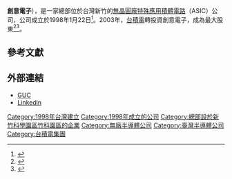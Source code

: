 {{Infobox company
| name = 創意電子股份有限公司
| type = [[公眾有限公司|公眾有限公司]]（{{TSE|3443}}）
| logo = 
| foundation = 1998年1月22日
| location = [[中華民國|台灣]][[新竹市|新竹市]][[新竹科學園區|新竹科學園區]]力行六路10號
| key_people = 董事長：曾繁城<br>總經理：陳超乾
| industry = [[半导体|半导体]]
| products = [[特殊應用積體電路|特殊應用積體電路]]（ASIC）
| num_employees = 800+ (2021)
| homepage = [http://www.guc-asic.com/ www.guc-asic.com]|
}}
'''創意電子'''{{twse|3443}}），是一家總部位於台灣新竹的[[無廠半導體公司|無晶圓廠]][[特殊應用積體電路|特殊應用積體電路]]（ASIC）公司，公司成立於1998年1月22日<ref name="profile">{{cite web|url=http://www.guc-asic.com/en-global/about/index/company_profile|title=Company Profile|publisher=GUC|accessdate=2011-02-20|archive-date=2021-05-15|archive-url=https://web.archive.org/web/20210515002704/https://www.guc-asic.com/en-global/about/index/company_profile}}</ref>。2003年，[[台灣積體電路製造|台積電]]轉投資創意電子，成為最大股東<ref>{{Cite news |url=https://www.chinatimes.com/newspapers/20201228000256-260206?chdtv |title=創意2021營收、獲利大爆發 |author=涂志豪 |date=2020-12-28 |work=工商時報 |accessdate=2021-01-05 |language=zh-hant |archive-date=2021-05-15 |archive-url=https://web.archive.org/web/20210515002704/https://www.chinatimes.com/newspapers/20201228000256-260206?chdtv }}</ref><ref>{{cite web|url=http://www.design-reuse.com/news/5135/benefits-tsmc-gaining-operational-control-unichip-wafer-foundry-ic-design-1-1-2.html|title=TSMC gains control of Global Unichip|publisher=Design & Reuse|accessdate=March 2003|archive-date=2021-05-15|archive-url=https://web.archive.org/web/20210515002715/https://www.design-reuse.com/news/5135/benefits-tsmc-gaining-operational-control-unichip-wafer-foundry-ic-design-1-1-2.html}}</ref>。

==參考文獻==
{{reflist}}

== 外部連結 ==
* [http://www.guc-asic.com/ GUC] {{Wayback|url=http://www.guc-asic.com/ |date=20170609194957 }}
*[https://www.linkedin.com/company/36159/ Linkedin]

[[Category:1998年台灣建立|Category:1998年台灣建立]]
[[Category:1998年成立的公司|Category:1998年成立的公司]]
[[Category:總部設於新竹科學園區竹科園區的企業|Category:總部設於新竹科學園區竹科園區的企業]]
[[Category:無廠半導體公司|Category:無廠半導體公司]]
[[Category:臺灣半導體公司|Category:臺灣半導體公司]]
[[Category:台積電集團|Category:台積電集團]]